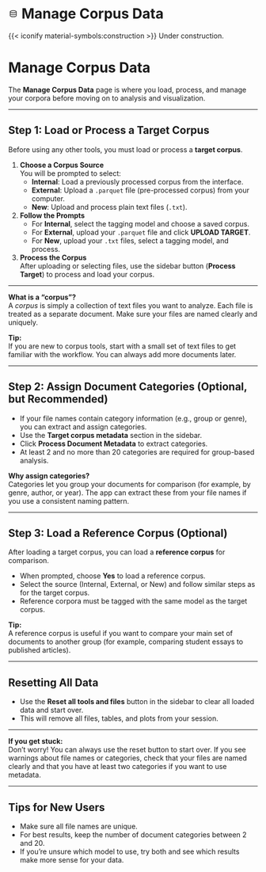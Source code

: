 # <svg xmlns="http://www.w3.org/2000/svg" height="20px" viewBox="0 -960 960 960" width="20px" fill="#434343"><path d="M479.5-144q-140.5 0-238-41.85T144-288v-384q0-60 98-102t237.5-42q139.5 0 238 42T816-672v384q0 60.3-98 102.15Q620-144 479.5-144Zm.47-456Q566-600 646-621.5t98-50.5q-18-28-98.5-50t-165.53-22Q394-744 313.5-722T216-672q17 29 96.5 50.5T479.97-600Zm.03 192q42 0 80-4.5t71.5-12.5q33.5-8 62-20.5T744-474v-109q-24.25 13.22-53.62 23.61Q661-549 627.17-542.15q-33.83 6.85-71 10.5Q519-528 479.5-528t-77.11-3.65q-37.62-3.65-71-10.5Q298-549 268.5-559.5 239-570 216-583v109q22.41 15.94 50.21 28.47Q294-433 327.5-425q33.5 8 72 12.5T480-408Zm.32 192q43.32 0 88.05-6.4 44.73-6.39 82.4-16.9 37.67-10.5 63.09-23.75Q739.29-276.3 744-290v-101q-24.25 13.22-53.62 23.61Q661-357 627.17-350.15q-33.83 6.85-71 10.5Q519-336 479.5-336t-77.11-3.65q-37.62-3.65-71-10.5Q298-357 268.5-367.5 239-378 216-391v103q5 13 30.5 26t63 23q37.5 10 82.5 16.5t88.32 6.5Z"/></svg> Manage Corpus Data {.unnumbered}


{{< iconify material-symbols:construction >}} Under construction.


# Manage Corpus Data

The **Manage Corpus Data** page is where you load, process, and manage your corpora before moving on to analysis and visualization.

---

## Step 1: Load or Process a Target Corpus

Before using any other tools, you must load or process a **target corpus**.

1. **Choose a Corpus Source**  
   You will be prompted to select:
   - **Internal**: Load a previously processed corpus from the interface.
   - **External**: Upload a `.parquet` file (pre-processed corpus) from your computer.
   - **New**: Upload and process plain text files (`.txt`).

2. **Follow the Prompts**  
   - For **Internal**, select the tagging model and choose a saved corpus.
   - For **External**, upload your `.parquet` file and click **UPLOAD TARGET**.
   - For **New**, upload your `.txt` files, select a tagging model, and process.

3. **Process the Corpus**  
   After uploading or selecting files, use the sidebar button (**Process Target**) to process and load your corpus.

---

::: {.callout-important}
**What is a "corpus"?**  
A *corpus* is simply a collection of text files you want to analyze. Each file is treated as a separate document. Make sure your files are named clearly and uniquely.
:::

::: {.callout-tip}
**Tip:**  
If you are new to corpus tools, start with a small set of text files to get familiar with the workflow. You can always add more documents later.
:::

---

## Step 2: Assign Document Categories (Optional, but Recommended)

- If your file names contain category information (e.g., group or genre), you can extract and assign categories.
- Use the **Target corpus metadata** section in the sidebar.
- Click **Process Document Metadata** to extract categories.
- At least 2 and no more than 20 categories are required for group-based analysis.

::: {.callout-important}
**Why assign categories?**  
Categories let you group your documents for comparison (for example, by genre, author, or year). The app can extract these from your file names if you use a consistent naming pattern.
:::

---

## Step 3: Load a Reference Corpus (Optional)

After loading a target corpus, you can load a **reference corpus** for comparison.

- When prompted, choose **Yes** to load a reference corpus.
- Select the source (Internal, External, or New) and follow similar steps as for the target corpus.
- Reference corpora must be tagged with the same model as the target corpus.

::: {.callout-tip}
**Tip:**  
A reference corpus is useful if you want to compare your main set of documents to another group (for example, comparing student essays to published articles).
:::

---

## Resetting All Data

- Use the **Reset all tools and files** button in the sidebar to clear all loaded data and start over.
- This will remove all files, tables, and plots from your session.

---

::: {.callout-important}
**If you get stuck:**  
Don’t worry! You can always use the reset button to start over. If you see warnings about file names or categories, check that your files are named clearly and that you have at least two categories if you want to use metadata.
:::

---

## Tips for New Users

::: {.callout-tip}
- Make sure all file names are unique.
- For best results, keep the number of document categories between 2 and 20.
- If you’re unsure which model to use, try both and see which results make more sense for your data.
:::

